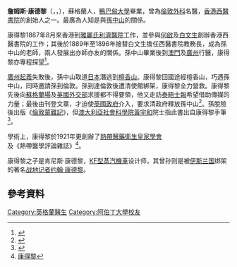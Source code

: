 {{noteTA
|G1=地名
}}
{{Infobox person
| honorific_prefix   ={{post-nominals|country=GBR|KBE|FRCS|LL.D|KStJ}}
| name               = 詹姆斯·康德黎
| honorific_suffix   =
| native_name        = James Cantlie
| native_name_lang   =
| image              = James Cantlie by Solomon.jpg
| image_size         =
| alt                =
| caption            =
| birth_name         = 
| birth_date         = {{birth date|1851|1|17}}
| baptism_date       =
| birth_place        = {{UK}}[[蘇格蘭|蘇格蘭]][[班夫郡|班夫郡]][[杜夫敦|杜夫敦]]
| death_date         = {{death date and age|1926|5|28|1851|1|17}}
| death_place        = 
| death_cause        = 
| nationality        = {{UK}}
| other_names        = 
| ethnicity          = <!-- Ethnicity should be supported with a citation from a reliable source -->
| citizenship        =
| education          =
| religion           = 
| alma_mater         =
| occupation         = [[醫師|醫師]]
| years_active       =
| employer           =
| parents            = 
}}
'''詹姆斯·康德黎'''（{{lang-en|'''James Cantlie'''}}，{{post-nominals|country=GBR|KBE|FRCS|LL.D|KStJ}}，{{bd|1851年|1月17日|1926年|5月28日|}}），蘇格蘭人，[[鴨巴甸大學|鴨巴甸大學]]畢業，曾為[[倫敦|倫敦]][[外科|外科]]名醫，[[香港西醫書院|香港西醫書院]]的創始人之一。最廣為人知是與[[孫中山|孫中山]]的關係。

康得黎1887年8月來香港到[[雅麗氏利濟醫院|雅麗氏利濟醫院]]工作，並參與[[何啟|何啟]]及[[白文生|白文生]]創辦香港西醫書院的工作；其後於1889年至1896年接替白文生擔任西醫書院教務長，成為孫中山的老師，兩人發展出亦師亦友的關係。孫中山畢業後到[[澳門|澳門]]及[[廣州|廣州]]行醫，康得黎亦專程探望<ref>{{Cite web |url=http://news.sohu.com/20061109/n246296937.shtml |title=孫中山和他的老師康得黎 |access-date=2011-08-20 |archive-date=2019-06-05 |archive-url=https://web.archive.org/web/20190605065844/http://news.sohu.com/20061109/n246296937.shtml |dead-url=no }}</REF>。

[[乙未广州起义|廣州起義]]失敗後，孫中山取道[[日本|日本]]潛逃到[[檀香山|檀香山]]。康得黎回國途經檀香山，巧遇孫中山，同時邀請孫到倫敦。孫到達倫敦後遭清使館綁架，康得黎全力營救。康得黎先後向[[蘇格蘭場|蘇格蘭場]]及[[英國外交部|英國外交部]]求援都不得要領，他又走訪[[泰晤士報|泰晤士報]]希望借助傳媒的力量；最後由{{tsl|en|The Globe (London newspaper)|環球報 (伦敦)|環球報}}刊登文章，才迫使[[英國政府|英國政府]]介入，要求清政府釋放孫中山<ref>{{Cite web |url=http://info.wenweipo.com/index.php?action-viewnews-itemid-41072 |title=孫中山兩次死裡逃生內情 |access-date=2011-08-20 |archive-url=https://web.archive.org/web/20131005025745/http://info.wenweipo.com/index.php?action-viewnews-itemid-41072 |archive-date=2013-10-05 |dead-url=yes }}</ref>。孫脫險後出版《[[倫敦蒙難記|倫敦蒙難記]]》，但[[澳大利亞社會科學院|澳大利亞社會科學院]][[黃宇和|黃宇和]]院士指此書出自康得黎手筆<ref>{{Cite web |url=http://hk.drsunyatsen.museum/b5/articles_cantlie.php |title=孫中山與康得黎 |access-date=2011-08-20 |archive-date=2010-03-22 |archive-url=https://web.archive.org/web/20100322200304/http://hk.drsunyatsen.museum/b5/articles_cantlie.php |dead-url=no }}</ref>。

學術上，康得黎於1921年更創辦了[[熱帶醫藥衛生皇家學會|熱帶醫藥衛生皇家學會]]及《熱帶醫學評論雜誌》<ref>[http://www.sunyat-sen.org/sun/showxgrw.php?id=157 康得黎]{{Dead link|date=2018年7月 |bot=InternetArchiveBot |fix-attempted=yes }}</ref>。

康得黎之子是肯尼斯·康德黎，[[KF型蒸汽機車|KF型蒸汽機車]]设计师，其曾孙则是被[[伊拉克和沙姆伊斯兰国|伊斯兰国]]绑架的著名[[战地记者|战地记者]][[約翰·坎特利|约翰·康德黎]]。

==參考資料==
{{reflist}}
{{DEFAULTSORT:Cantlie}}
[[Category:英格蘭醫生|Category:英格蘭醫生]]
[[Category:阿伯丁大學校友|Category:阿伯丁大學校友]]